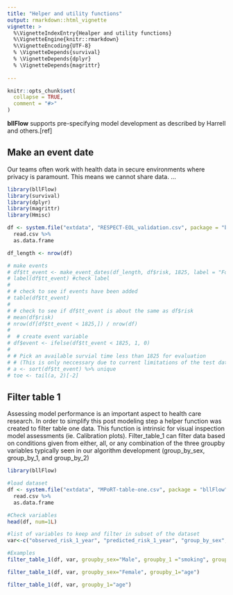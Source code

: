 ```yaml
---
title: "Helper and utility functions"
output: rmarkdown::html_vignette
vignette: >
  %\VignetteIndexEntry{Healper and utility functions}
  %\VignetteEngine{knitr::rmarkdown}
  %\VignetteEncoding{UTF-8}
  % \VignetteDepends{survival}
  % \VignetteDepends{dplyr}
  % \VignetteDepends{magrittr}
  
---
```

  
```r
knitr::opts_chunk$set(
  collapse = TRUE,
  comment = "#>"
)
```
**bllFlow** supports pre-specifying model development as described by Harrell 
and others.[ref]


## Make an event date
Our teams often work with health data in secure environments where privacy is 
paramount. This means we cannot share data. ...
```r
library(bllFlow)
library(survival)
library(dplyr)
library(magrittr)
library(Hmisc)

df <- system.file("extdata", "RESPECT-EOL_validation.csv", package = "bllFlow") %>%
  read.csv %>%
  as.data.frame

df_length <- nrow(df)

# make events
# df$tt_event <- make_event_dates(df_length, df$risk, 1825, label = "FollowUp", units = 'days')
# label(df$tt_event) #check label
# 
# # check to see if events have been added
# table(df$tt_event)
# 
# # check to see if df$tt_event is about the same as df$risk
# mean(df$risk)
# nrow(df[df$tt_event < 1825,]) / nrow(df)
# 
#  # create event variable
# df$event <- ifelse(df$tt_event < 1825, 1, 0)
# 
# # Pick an available survial time less than 1825 for evaluation
# # (This is only neccessary due to current limitations of the test dataset)
# a <- sort(df$tt_event) %>% unique
# toe <- tail(a, 2)[-2]
```

## Filter table 1
Assessing model performance is an important aspect to health care research. 
In order to simplify this post modeling step a helper function was created to filter table one data.
This function is intrinsic for visual inspection model assessments (ie. Calibration plots). 
Filter_table_1 can filter data based on conditions given from either, all, or any combination of the three groupby variables 
typically seen in our algorithm development (group_by_sex, group_by_1, and group_by_2) 
```r
library(bllFlow)

#load dataset
df <- system.file("extdata", "MPoRT-table-one.csv", package = "bllFlow") %>%
  read.csv %>%
  as.data.frame

#Check variables
head(df, num=1L)

#list of variables to keep and filter in subset of the dataset
var<-c("observed_risk_1_year", "predicted_risk_1_year", "group_by_sex", "group_by_1", "group_by_2","group_by_value_label_1") 

#Examples
filter_table_1(df, var, groupby_sex="Male", groupby_1 ="smoking", groupby_2="packyears")

filter_table_1(df, var, groupby_sex="Female", groupby_1="age")

filter_table_1(df, var, groupby_1="age")


```

